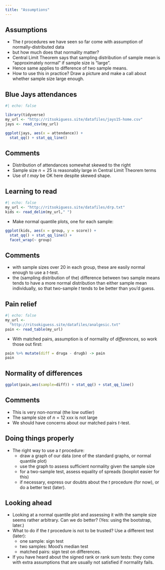 ```yaml
---
title: "Assumptions"
---
```


## Assumptions

- The $t$ procedures we have seen so far come with assumption of normally-distributed data
- but how much does that normality matter?
- Central Limit Theorem says that sampling distribution of sample mean is "approximately normal" if sample size is "large".
- Hence same applies to difference of two sample means.
- How to use this in practice? Draw a picture and make a call about whether sample size large enough.

## Blue Jays attendances

```r
#| echo: false

library(tidyverse)
my_url <- "http://ritsokiguess.site/datafiles/jays15-home.csv"
jays <- read_csv(my_url) 
```

```r
ggplot(jays, aes(x = attendance)) + 
  stat_qq() + stat_qq_line()
```

## Comments

- Distribution of attendances somewhat skewed to the right
- Sample size $n = 25$ is reasonably large in  Central Limit Theorem terms
- Use of $t$ *may* be OK here despite skewed shape.

## Learning to read

```r
#| echo: false
my_url <- "http://ritsokiguess.site/datafiles/drp.txt"
kids <- read_delim(my_url," ")
```

- Make normal quantile plots, one for each sample:

```r
ggplot(kids, aes(x = group, y = score)) + 
  stat_qq() + stat_qq_line() +
  facet_wrap(~ group)
```

## Comments

- with sample sizes over 20 in each group, these are easily normal enough to use a $t$-test.
- the (sampling distribution of the) difference between two sample means tends to have a more normal distribution than either sample mean individually, so that two-sample $t$ tends to be better than you'd guess.

## Pain relief

```r
#| echo: false
my_url <- 
  "http://ritsokiguess.site/datafiles/analgesic.txt"
pain <- read_table(my_url)
```

- With matched pairs, assumption is of normality of *differences*, so work those out first:

```r
pain %>% mutate(diff = druga - drugb) -> pain
pain
```

## Normality of differences

```r
ggplot(pain,aes(sample=diff)) + stat_qq() + stat_qq_line()
```

## Comments

- This is very non-normal (the low outlier)
- The sample size of $n = 12$ xxx is not large
- We should have concerns about our matched pairs $t$-test.

## Doing things properly

- The right way to use a $t$ procedure:
  - draw a graph of our data (one of the standard graphs, or normal quantile plot)
  - use the graph to assess sufficient normality given the sample size
  - for a two-sample test, assess equality of spreads (boxplot easier for this)
  - if necessary, express our doubts about the $t$ procedure (for now), or do a better test (later).

## Looking ahead

- Looking at a normal quantile plot and assessing it with the sample size seems rather arbitrary. Can we do better? (Yes: using the bootstrap, later.)
- What to do if the $t$ procedure is not to be trusted? Use a different test (later):
  - one sample: sign test
  - two samples: Mood's median test
  - matched pairs: sign test on differences.
   
- If you have heard about the signed rank or rank sum tests: they come with extra assumptions that are usually not satisfied if normality fails.
